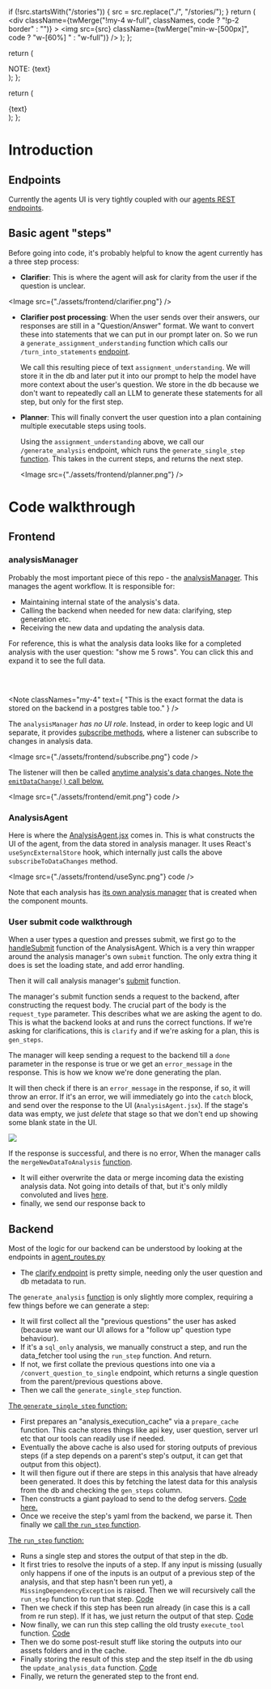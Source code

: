 


  if (!src.startsWith("/stories")) {
    src = src.replace("./", "/stories/");
  }
  return (
    <div
      className={twMerge("!my-4 w-full", classNames, code ? "!p-2 border" : "")}
    >
      <img
        src={src}
        className={twMerge("min-w-[500px]", code ? "w-[60%] " : "w-full")}
      />
    </div>
  );
};

  return (
    <div className="text-blue-800 flex flex-row items-start py-3 px-2 !my-2 border-l-4 border-l-blue-400 bg-blue-50">
      <Info className="w-5 h-5 mr-3 text-blue-400 shrink-0" />
      <div>
        <span className="font-bold">NOTE: </span>
        {text}
      </div>
    </div>
  );
};

  return (
    <div className="text-yellow-800 flex flex-row items-start py-3 px-2 !my-2  border-l-4 border-l-yellow-400 bg-yellow-50">
      <TriangleAlert className="w-5 h-5 mr-3 text-yellow-400 shrink-0" />
      <div>{text}</div>
    </div>
  );
};

# Introduction

## Endpoints

Currently the agents UI is very tightly coupled with our [agents REST endpoints](https://github.com/defog-ai/defog-self-hosted/tree/main/backend/agent_routes.py).

## Basic agent "steps"

Before going into code, it's probably helpful to know the agent currently has a three step process:

- **Clarifier**: This is where the agent will ask for clarity from the user if the question is unclear.

<Image src={"./assets/frontend/clarifier.png"} />

- **Clarifier post processing**: When the user sends over their answers, our responses are still in a "Question/Answer" format. We want to convert these into statements that we can put in our prompt later on. So we run a `generate_assignment_understanding` function which calls our `/turn_into_statements` [endpoint](https://github.com/defog-ai/defog-backend-python/tree/main/server/agent_routes.py#L272).

  We call this resulting piece of text `assignment_understanding`. We will store it in the db and later put it into our prompt to help the model have more context about the user's question. We store in the db because we don't want to repeatedly call an LLM to generate these statements for all step, but only for the first step.

- **Planner**: This will finally convert the user question into a plan containing multiple executable steps using tools.

  Using the `assignment_understanding` above, we call our `/generate_analysis` endpoint, which runs the `generate_single_step` [function](https://github.com/defog-ai/defog-self-hosted/blob/main/backend/agents/planner_executor/planner_executor_agent.py#L536-L549). This takes in the current steps, and returns the next step.

  <Image src={"./assets/frontend/planner.png"} />

<Spacer />

# Code walkthrough

## Frontend

### analysisManager

Probably the most important piece of this repo - the [analysisManager](https://github.com/defog-ai/agents-ui-components/tree/main/lib/components/agent/analysis/analysisManager.js). This manages the agent workflow. It is responsible for:

- Maintaining internal state of the analysis's data.
- Calling the backend when needed for new data: clarifying, step generation etc.
- Receiving the new data and updating the analysis data.

For reference, this is what the analysis data looks like for a completed analysis with the user question: "show me 5 rows". You can click this and expand it to see the full data.

<div className="p-3 bg-gray-50 border">
  <pre className="text-sm">
    <JsonPrettyPrint
      data={sampleAnalysisData}
      initialExpanded={true}
      indentSize={2}
    />
  </pre>
</div>

<Note
  classNames="my-4"
  text={
    "This is the exact format the data is stored on the backend in a postgres table too."
  }
/>

The `analysisManager` _has no UI role_. Instead, in order to keep logic and UI separate, it provides [subscribe methods](https://github.com/defog-ai/agents-ui-components/blob/main/lib/components/agent/analysis/analysisManager.js#L730-L736), where a listener can subscribe to changes in analysis data.

<Image src={"./assets/frontend/subscribe.png"} code />

The listener will then be called [anytime analysis's data changes. Note the `emitDataChange()` call below. ](https://github.com/defog-ai/agents-ui-components/tree/main/lib/components/agent/analysis/analysisManager.js#L130-L136)

<Image src={"./assets/frontend/emit.png"} code />

### AnalysisAgent

Here is where the [AnalysisAgent.jsx](https://github.com/defog-ai/agents-ui-components/tree/main/lib/components/agent/analysis/AnalysisAgent.jsx#L39) comes in. This is what constructs the UI of the agent, from the data stored in analysis manager. It uses React's `useSyncExternalStore` hook, which internally just calls the above `subscribeToDataChanges` method.

<Image src={"./assets/frontend/useSync.png"} code />

Note that each analysis has [its own analysis manager](https://github.com/defog-ai/agents-ui-components/tree/main/lib/components/agent/analysis/AnalysisAgent.jsx#L186-L203) that is created when the component mounts.

### User submit code walkthrough

When a user types a question and presses submit, we first go to the [handleSubmit](https://github.com/defog-ai/agents-ui-components/blob/main/lib/components/agent/analysis/AnalysisAgent.jsx#L265-L285) function of the AnalysisAgent. Which is a very thin wrapper around the analysis manager's own `submit` function. The only extra thing it does is set the loading state, and add error handling.

Then it will call analysis manager's [submit](https://github.com/defog-ai/agents-ui-components/blob/main/lib/components/agent/analysis/analysisManager.js#L312) function.

The manager's submit function sends a request to the backend, after constructing the request body. The crucial part of the body is the `request_type` parameter. This describes what we are asking the agent to do. This is what the backend looks at and runs the correct functions. If we're asking for clarifications, this is `clarify` and if we're asking for a plan, this is `gen_steps`.

The manager will keep sending a request to the backend till a `done` parameter in the response is true or we get an `error_message` in the response. This is how we know we're done generating the plan.

It will then check if there is an `error_message` in the response, if so, it will throw an error. If it's an error, we will immediately go into the `catch` block, and send over the response to the UI (`AnalysisAgent.jsx`). If the stage's data was empty, we just _delete_ that stage so that we don't end up showing some blank state in the UI.

<Image src="./assets/frontend/res-error.png" code />

If the response is successful, and there is no error, When the manager calls the `mergeNewDataToAnalysis` [function](https://github.com/defog-ai/agents-ui-components/blob/main/lib/components/agent/analysis/analysisManager.js#L425).

- It will either overwrite the data or merge incoming data the existing analysis data. Not going into details of that, but it's only mildly convoluted and lives [here](https://github.com/defog-ai/agents-ui-components/blob/main/lib/components/agent/analysis/analysisManager.js#L454-L482).
- finally, we send our response back to

## Backend

Most of the logic for our backend can be understood by looking at the endpoints in [agent_routes.py](https://github.com/defog-ai/defog-self-hosted/blob/main/backend/agent_routes.py)

- The [clarify endpoint](https://github.com/defog-ai/defog-self-hosted/blob/main/backend/agent_routes.py#L234-L292) is pretty simple, needing only the user question and db metadata to run.

The `generate_analysis` [function](https://github.com/defog-ai/defog-self-hosted/blob/main/backend/agent_routes.py#L48) is only slightly more complex, requiring a few things before we can generate a step:

- It will first collect all the "previous questions" the user has asked (because we want our UI allows for a "follow up" question type behaviour).
- If it's a `sql_only` analysis, we manually construct a step, and run the data_fetcher tool using the `run_step` function. And return.
- If not, we first collate the previous questions into one via a `/convert_question_to_single` endpoint, which returns a single question from the parent/previous questions above.
- Then we call the `generate_single_step` function.

[The `generate_single_step` function:](https://github.com/defog-ai/defog-self-hosted/blob/main/backend/agents/planner_executor/planner_executor_agent.py#L536)

- First prepares an "analysis_execution_cache" via a `prepare_cache` function. This cache stores things like api key, user question, server url etc that our tools can readily use if needed.
- Eventually the above cache is also used for storing outputs of previous steps (if a step depends on a parent's step's output, it can get that output from this object).
- It will then figure out if there are steps in this analysis that have already been generated. It does this by fetching the latest data for this analysis from the db and checking the `gen_steps` column.
- Then constructs a giant payload to send to the defog servers. [Code here.](https://github.com/defog-ai/defog-self-hosted/blob/main/backend/agents/planner_executor/planner_executor_agent.py#L613-L633)
- Once we receive the step's yaml from the backend, we parse it. Then finally we [call the `run_step` function](https://github.com/defog-ai/defog-self-hosted/blob/main/backend/agents/planner_executor/planner_executor_agent.py#L652-L660).

[The `run_step` function:](https://github.com/defog-ai/defog-self-hosted/blob/main/backend/agents/planner_executor/planner_executor_agent.py#L203)

- Runs a single step and stores the output of that step in the db.
- It first tries to resolve the inputs of a step. If any input is missing (usually only happens if one of the inputs is an output of a previous step of the analysis, and that step hasn't been run yet), a `MissingDependencyException` is raised. Then we will recursively call the `run_step` function to run that step. [Code](https://github.com/defog-ai/defog-self-hosted/blob/main/backend/agents/planner_executor/planner_executor_agent.py#L241-L263)
- Then we check if this step has been run already (in case this is a call from re run step). If it has, we just return the output of that step. [Code](https://github.com/defog-ai/defog-self-hosted/blob/main/backend/agents/planner_executor/planner_executor_agent.py#L278-L288)
- Now finally, we can run this step calling the old trusty `execute_tool` function. [Code](https://github.com/defog-ai/defog-self-hosted/blob/main/backend/agents/planner_executor/planner_executor_agent.py#L319-L325)
- Then we do some post-result stuff like storing the outputs into our assets folders and in the cache.
- Finally storing the result of this step and the step itself in the db using the `update_analysis_data` function. [Code](https://github.com/defog-ai/defog-self-hosted/blob/main/backend/agents/planner_executor/planner_executor_agent.py#L408-L417)
- Finally, we return the generated step to the front end.

